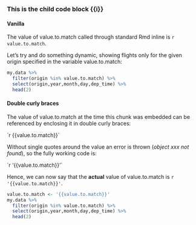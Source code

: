 ### This is the child code block {{i}}

#### Vanilla

The value of value.to.match called through standard Rmd inline is `r value.to.match`. 

Let's try and do something dynamic, showing flights only for the given origin specified in the variable value.to.match: 

```r
my.data %>% 
  filter(origin %in% value.to.match) %>%
  select(origin,year,month,day,dep_time) %>%
  head(2)
```

#### Double curly braces

The value of value.to.match at the time this chunk was embedded can be referenced by enclosing it in double curly braces: 

&#96;r &#123;&#123;value.to.match&#125;&#125;&#96;

Without single quotes around the value an error is thrown (_object xxx not found_), so the fully working code is: 

&#96;r '&#123;&#123;value.to.match&#125;&#125;'&#96;

Hence, we can now say that the **actual** value of value.to.match is `r '{{value.to.match}}'`.

```r
value.to.match <- '{{value.to.match}}'
my.data %>% 
  filter(origin %in% value.to.match) %>%
  select(origin,year,month,day,dep_time) %>%
  head(2)
```